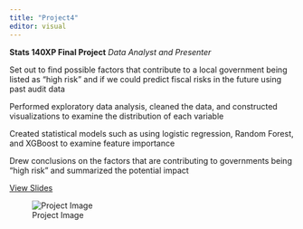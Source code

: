 ```yaml
---
title: "Project4"
editor: visual
---
```


**Stats 140XP Final Project** 
*Data Analyst and Presenter*

Set out to find possible factors that contribute to a local government being listed as "high risk" and if we could predict fiscal risks in the future using past audit data 

Performed exploratory data analysis, cleaned the data, and constructed visualizations to examine the distribution of each variable 

Created statistical models such as using logistic regression, Random Forest, and XGBoost to examine feature importance 

Drew conclusions on the factors that are contributing to governments being "high risk" and summarized the potential impact  

[View Slides](https://docs.google.com/presentation/d/1nCGF8PA5DcGqR1lnR6kG5buIvP4JF9hZyGUAUtmQ5zM/edit#slide=id.p) 

![Project Image](images/Stat 140x image.png)